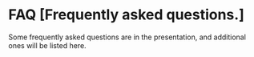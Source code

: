 
# FAQ [Frequently asked questions.]

Some frequently asked questions are in the presentation, and additional ones will be listed here.

<Presentation />